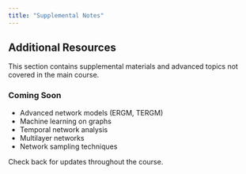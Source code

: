 ```yaml
---
title: "Supplemental Notes"
---
```


## Additional Resources

This section contains supplemental materials and advanced topics not covered in the main course.

### Coming Soon
- Advanced network models (ERGM, TERGM)
- Machine learning on graphs
- Temporal network analysis
- Multilayer networks
- Network sampling techniques

Check back for updates throughout the course.